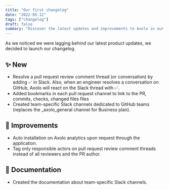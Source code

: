 ```yaml
---
title: "Our first changelog"
date: "2022-05-12"
tags: ["changelog"]
draft: false
summary: "Discover the latest updates and improvements to Axolo in our inaugural changelog. Stay informed about the new features, bug fixes, and enhancements that have been added to our platform."
---
```


As we noticed we were lagging behind our latest product updates, we decided to launch our changelog.

## ✨ New

- Resolve a pull request review comment thread (or conversation) by adding ✅ in Slack. Also, when an engineer resolves a conversation on GitHub, Axolo will react on the Slack thread with ✅.
- Added bookmarks in each pull request channel to link to the PR, commits, checks, changed files files
- Created team-specific Slack channels dedicated to GitHub teams (replaces the \_axolo_general channel for Business plan).

## 🔨 Improvements

- Auto installation on Axolo analytics upon request through the application.
- Tag only responsible actors on pull request review comment threads instead of all reviewers and the PR author.

## 📖 Documentation

- Created the documentation about team-specific Slack channels.
